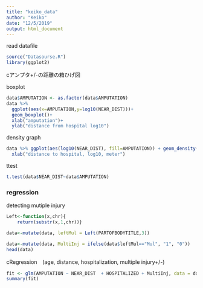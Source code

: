 ```yaml
---
title: "keiko_data"
author: "Keiko"
date: "12/5/2019"
output: html_document
---
```



read datafile 
```r
source("Datasourse.R")
library(ggplot2)
```

cアンプタ+/-の距離の箱ひげ図

boxplot
```r
data$AMPUTATION <- as.factor(data$AMPUTATION)
data %>%
  ggplot(aes(x=AMPUTATION,y=log10(NEAR_DIST)))+
  geom_boxplot()+
  xlab("amputation")+
  ylab("distance from hospital log10")

```

density graph
```r
data %>% ggplot(aes(log10(NEAR_DIST), fill=AMPUTATION)) + geom_density(alpha = 0.2)+
  xlab("distance to hospital, log10, meter")
```

ttest
```r
t.test(data$NEAR_DIST~data$AMPUTATION)
```



### regression


detecting mutiple injury
```r
Left<-function(x,chr){
    return(substr(x,1,chr))}

data<-mutate(data, leftMul = Left(PARTOFBODYTITLE,3))

data<-mutate(data, MultiInj = ifelse(data$leftMul=="Mul", "1", "0"))
head(data)

```


cRegression　(age, distance, hospitalization, multiple injury+/-)
```r
fit <- glm(AMPUTATION ~ NEAR_DIST  + HOSPITALIZED + MultiInj, data = data, family = "binomial")
summary(fit)
```
